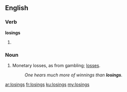 ==English==

===Verb===
'''losings'''

# {{plural of|[[losing]]}}

===Noun===
{{en-plural noun}}

# Monetary losses, as from gambling; [[loss]]es.
#: ''One hears much more of winnings than '''losings'''.''

[[ar:losings]]
[[fr:losings]]
[[ku:losings]]
[[my:losings]]